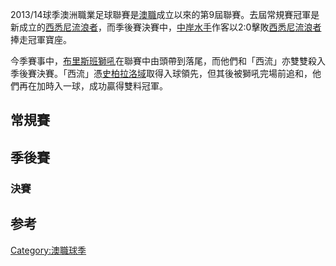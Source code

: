 {{unreferenced|time=2015-04-01T14:05:19+00:00}}
{{noteTA
|G1=足球
|G2=ALeague
}}
{{Infobox football league season
| image                      = A-League text logo.svg
| competition                = [[A联赛|A联赛]]
| season                     = 2013–14
| winners                    = [[布里斯班獅吼|布里斯班獅吼]]
| premiers                   = [[布里斯班獅吼|布里斯班獅吼]]
| continentalcup1            = [[2015年亚洲冠军联赛|2015年亚洲冠军联赛]]
| continentalcup1 qualifiers = [[布里斯班獅吼|布里斯班獅吼]]<br />[[西悉尼流浪者|西悉尼流浪者]]<br />[[中央海岸水手|中央海岸水手]]
| league topscorer           = 
| highest attendance         = 
| lowest attendance          = 
| average attendance         = 
| prevseason                 = [[2012–13年澳洲職業足球聯賽|2012–13]]
| nextseason                 = [[2014–15年澳洲職業足球聯賽|2014–15]]
}}
2013/14球季澳洲職業足球聯賽是[[澳職|澳職]]成立以來的第9屆聯賽。去屆常規賽冠軍是新成立的[[西悉尼流浪者|西悉尼流浪者]]，而季後賽決賽中，[[中岸水手|中岸水手]]作客以2:0擊敗[[西悉尼流浪者|西悉尼流浪者]]捧走冠軍寶座。

今季賽事中，[[布里斯班獅吼|布里斯班獅吼]]在聯賽中由頭帶到落尾，而他們和「西流」亦雙雙殺入季後賽決賽。「西流」憑[[史柏拉洛域|史柏拉洛域]]取得入球領先，但其後被獅吼完場前追和，他們再在加時入一球，成功贏得雙料冠軍。

==常規賽==
{{Fb cl header navbar|template=no|name=2013–14 A-League table}}
{{Fb cl team|p=1 |t=Brisbane Roar                 |w=16|d=4 |l=7 |gf=43|ga=25 |champion=y|bc=#ACE1AF}}
{{Fb cl3 qr |rows=2|competition=<small>2015亞冠盃小組賽|nt=1}}
{{Fb cl team|p=2 |t=Western Sydney Wanderers      |w=11|d=9 |l=7 |gf=34|ga=29 |bc=#ACE1AF}}
{{Fb cl team|p=3 |t=Central Coast Mariners        |w=12|d=6 |l=9 |gf=33|ga=36 |bc=#D0F0C0}}
{{Fb cl3 qr |rows=1|competition=<small>2015亞冠盃附加賽|nt=1}}
{{Fb cl team|p=4 |t=Melbourne Victory             |w=11|d=8 |l=8 |gf=42|ga=43 |bc=#FFFFAA}}
{{Fb cl3 qr |rows=3|competition=<small>2013/14澳職季後賽}}
{{Fb cl team|p=5 |t=Sydney FC                     |w=12|d=3 |l=12|gf=40|ga=38 |bc=#FFFFAA}}
{{Fb cl team|p=6 |t=Adelaide United               |w=10|d=8 |l=9 |gf=45|ga=36 |bc=#FFFFAA}}
{{Fb cl team|p=7 |t=Newcastle Jets                |w=10|d=6 |l=11|gf=34|ga=34 }}
{{Fb cl team|p=8 |t=Perth Glory                   |w=7 |d=7 |l=13|gf=28|ga=37 }}
{{Fb cl team|p=9 |t=Wellington Phoenix            |w=7 |d=7 |l=13|gf=36|ga=51 }}
{{Fb cl team|p=10|t=Melbourne Heart               |w=6 |d=8 |l=13|gf=36|ga=42 }}
{{fb end}}

==季後賽==
{{6TeamBracket-NoSeeds
| RD1= 第一圈
| RD2= 準決賽
| RD3= 決賽

| RD1-team1  = '''[[墨爾本勝利|墨爾本勝利]]'''
| RD1-score1 = '''2'''
| RD1-team2  = [[FC悉尼|FC悉尼]]
| RD1-score2 = 1

| RD1-team3  = '''{{nowrap|[[中岸水手|中岸水手]]}}'''
| RD1-score3 = '''1'''
| RD1-team4  = [[阿德萊德聯|阿德萊德聯]]
| RD1-score4 = 0

| RD2-team1  = '''[[布里斯班獅吼|布里斯班獅吼]]'''
| RD2-score1 = '''1'''
| RD2-team2  = [[墨爾本勝利|墨爾本勝利]]
| RD2-score2 = 0

| RD2-team3  = '''{{nowrap|[[西悉尼流浪者|西悉尼流浪者]]}}'''
| RD2-score3 = '''2'''
| RD2-team4  = [[中岸水手|中岸水手]]
| RD2-score4 = 0

| RD3-team1  = '''[[布里斯班獅吼|布里斯班獅吼]]''' [[加時|(a.e.t.)]]
| RD3-score1 = '''2'''
| RD3-team2  = {{nowrap|[[西悉尼流浪者|西悉尼流浪者]]}}
| RD3-score2 = 1
}}

===決賽===
{{footballbox collapsible
|date       = 2014年5月4日
|time       = 16:00 [[UTC+10|AEST]]
|team1      = [[布里斯班獅吼|布里斯班獅吼]]
|score      = 2 – 1 [[加時|加時]]
|report     = [https://web.archive.org/web/20140505160828/http://www.footballaustralia.com.au/news-display/Henrique-scores-winner-as-Roar-claim-title-in-thriller/90290 Report]
|team2      = [[西悉尼流浪者|西悉尼流浪者]]
|goals1     = [[貝利沙|貝利沙]] {{goal|86}}<br />[[軒歷基·施華|軒歷基·施華]] {{goal|108}}
|goals2     = [[史柏拉洛域|史柏拉洛域]] {{goal|56}}
|stadium    = [[Suncorp球場|Suncorp球場]], [[布里斯班|布里斯班]]
|attendance = 51,153
|referee    = [[彼得·格連|彼得·格連]]
}}

==参考==
{{reflist}}

{{A League}}

[[Category:澳職球季|Category:澳職球季]]